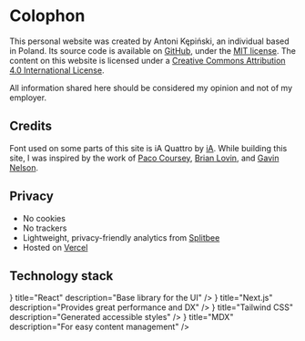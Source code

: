 


# Colophon

This personal website was created by Antoni Kępiński, an individual based in Poland. Its source code is available on [GitHub](https://github.com/xxczaki/site), under the [MIT license](https://opensource.org/licenses/MIT). The content on this website is licensed under a [Creative Commons Attribution 4.0 International License](https://creativecommons.org/licenses/by/4.0/).

All information shared here should be considered my opinion and not of my employer.

## Credits

Font used on some parts of this site is iA Quattro by [iA](https://ia.net/). While building this site, I was inspired by the work of [Paco Coursey](https://paco.sh/), [Brian Lovin](https://brianlovin.com/), and [Gavin Nelson](https://nelson.co/).

## Privacy

- No cookies
- No trackers
- Lightweight, privacy-friendly analytics from [Splitbee](https://splitbee.io/)
- Hosted on [Vercel](https://vercel.com/)

## Technology stack

<ResponsiveGrid>
	<Item
		icon={<SiReact size={20}/>}
		title="React"
		description="Base library for the UI"
	/>
	<Item
		icon={<SiNextdotjs size={20}/>}
		title="Next.js"
		description="Provides great performance and DX"
	/>
	<Item
		icon={<SiTailwindcss size={20}/>}
		title="Tailwind CSS"
		description="Generated accessible styles"
	/>
	<Item
		icon={<SiMarkdown size={20}/>}
		title="MDX"
		description="For easy content management"
	/>
</ResponsiveGrid>

